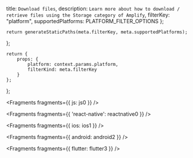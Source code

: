  title: `Download files`,
  description: `Learn more about how to download / retrieve files using the Storage category of Amplify`,
  filterKey: "platform",
  supportedPlatforms: PLATFORM_FILTER_OPTIONS
};
      


    return generateStaticPaths(meta.filterKey, meta.supportedPlatforms);
};

    return {
        props: {
            platform: context.params.platform,
            filterKind: meta.filterKey
        }
    };
};


<Fragments fragments={{ js: js0 }} />


<Fragments fragments={{ 'react-native': reactnative0 }} />


<Fragments fragments={{ ios: ios1 }} />


<Fragments fragments={{ android: android2 }} />


<Fragments fragments={{ flutter: flutter3 }} />
